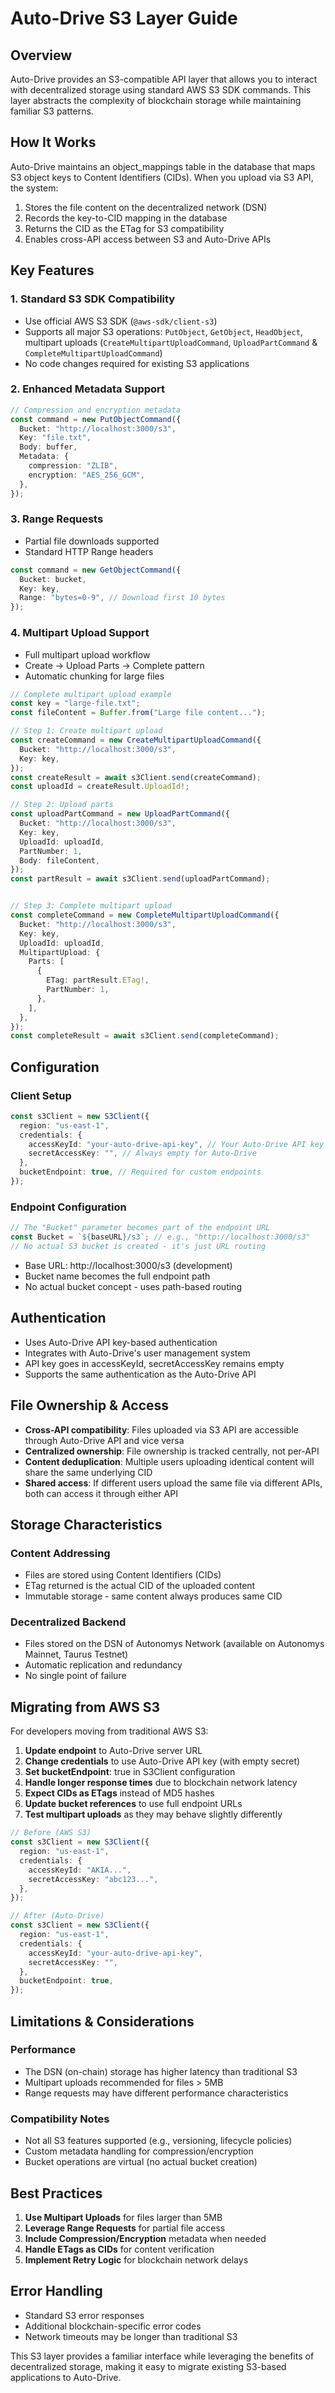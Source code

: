 # Auto-Drive S3 Layer Guide

## Overview

Auto-Drive provides an S3-compatible API layer that allows you to interact with decentralized storage using standard AWS S3 SDK commands. This layer abstracts the complexity of blockchain storage while maintaining familiar S3 patterns.

## How It Works
Auto-Drive maintains an object_mappings table in the database that maps S3 object keys to Content Identifiers (CIDs). When you upload via S3 API, the system:

1. Stores the file content on the decentralized network (DSN)
2. Records the key-to-CID mapping in the database
3. Returns the CID as the ETag for S3 compatibility
4. Enables cross-API access between S3 and Auto-Drive APIs


## Key Features

### 1. **Standard S3 SDK Compatibility**

- Use official AWS S3 SDK (`@aws-sdk/client-s3`)
- Supports all major S3 operations: `PutObject`, `GetObject`, `HeadObject`, multipart uploads (`CreateMultipartUploadCommand`, `UploadPartCommand` & `CompleteMultipartUploadCommand`)
- No code changes required for existing S3 applications

### 2. **Enhanced Metadata Support**

```typescript
// Compression and encryption metadata
const command = new PutObjectCommand({
  Bucket: "http://localhost:3000/s3",
  Key: "file.txt",
  Body: buffer,
  Metadata: {
    compression: "ZLIB",
    encryption: "AES_256_GCM",
  },
});
```

### 3. **Range Requests**

- Partial file downloads supported
- Standard HTTP Range headers

```typescript
const command = new GetObjectCommand({
  Bucket: bucket,
  Key: key,
  Range: "bytes=0-9", // Download first 10 bytes
});
```

### 4. **Multipart Upload Support**

- Full multipart upload workflow
- Create → Upload Parts → Complete pattern
- Automatic chunking for large files

```typescript
// Complete multipart upload example
const key = "large-file.txt";
const fileContent = Buffer.from("Large file content...");

// Step 1: Create multipart upload
const createCommand = new CreateMultipartUploadCommand({
  Bucket: "http://localhost:3000/s3",
  Key: key,
});
const createResult = await s3Client.send(createCommand);
const uploadId = createResult.UploadId!;

// Step 2: Upload parts
const uploadPartCommand = new UploadPartCommand({
  Bucket: "http://localhost:3000/s3",
  Key: key,
  UploadId: uploadId,
  PartNumber: 1,
  Body: fileContent,
});
const partResult = await s3Client.send(uploadPartCommand);


// Step 3: Complete multipart upload
const completeCommand = new CompleteMultipartUploadCommand({
  Bucket: "http://localhost:3000/s3",
  Key: key,
  UploadId: uploadId,
  MultipartUpload: {
    Parts: [
      {
        ETag: partResult.ETag!,
        PartNumber: 1,
      },
    ],
  },
});
const completeResult = await s3Client.send(completeCommand);
```

## Configuration

### Client Setup

```typescript
const s3Client = new S3Client({
  region: "us-east-1",
  credentials: {
    accessKeyId: "your-auto-drive-api-key", // Your Auto-Drive API key
    secretAccessKey: "", // Always empty for Auto-Drive
  },
  bucketEndpoint: true, // Required for custom endpoints
});
```

### Endpoint Configuration

```typescript
// The "Bucket" parameter becomes part of the endpoint URL
const Bucket = `${baseURL}/s3`; // e.g., "http://localhost:3000/s3"
// No actual S3 bucket is created - it's just URL routing
```

- Base URL: http://localhost:3000/s3 (development)
- Bucket name becomes the full endpoint path
- No actual bucket concept - uses path-based routing

## Authentication

- Uses Auto-Drive API key-based authentication
- Integrates with Auto-Drive's user management system
- API key goes in accessKeyId, secretAccessKey remains empty
- Supports the same authentication as the Auto-Drive API

## File Ownership & Access

- **Cross-API compatibility**: Files uploaded via S3 API are accessible through Auto-Drive API and vice versa
- **Centralized ownership**: File ownership is tracked centrally, not per-API
- **Content deduplication**: Multiple users uploading identical content will share the same underlying CID
- **Shared access**: If different users upload the same file via different APIs, both can access it through either API

## Storage Characteristics

### Content Addressing

- Files are stored using Content Identifiers (CIDs)
- ETag returned is the actual CID of the uploaded content
- Immutable storage - same content always produces same CID

### Decentralized Backend

- Files stored on the DSN of Autonomys Network (available on Autonomys Mainnet, Taurus Testnet)
- Automatic replication and redundancy
- No single point of failure

## Migrating from AWS S3

For developers moving from traditional AWS S3:

1. **Update endpoint** to Auto-Drive server URL
2. **Change credentials** to use Auto-Drive API key (with empty secret)
3. **Set bucketEndpoint**: true in S3Client configuration
4. **Handle longer response times** due to blockchain network latency
5. **Expect CIDs as ETags** instead of MD5 hashes
6. **Update bucket references** to use full endpoint URLs
7. **Test multipart uploads** as they may behave slightly differently

```typescript
// Before (AWS S3)
const s3Client = new S3Client({
  region: "us-east-1",
  credentials: {
    accessKeyId: "AKIA...",
    secretAccessKey: "abc123...",
  },
});

// After (Auto-Drive)
const s3Client = new S3Client({
  region: "us-east-1",
  credentials: {
    accessKeyId: "your-auto-drive-api-key",
    secretAccessKey: "",
  },
  bucketEndpoint: true,
});
```

## Limitations & Considerations

### Performance

- The DSN (on-chain) storage has higher latency than traditional S3
- Multipart uploads recommended for files > 5MB
- Range requests may have different performance characteristics

### Compatibility Notes

- Not all S3 features supported (e.g., versioning, lifecycle policies)
- Custom metadata handling for compression/encryption
- Bucket operations are virtual (no actual bucket creation)

## Best Practices

1. **Use Multipart Uploads** for files larger than 5MB
2. **Leverage Range Requests** for partial file access
3. **Include Compression/Encryption** metadata when needed
4. **Handle ETags as CIDs** for content verification
5. **Implement Retry Logic** for blockchain network delays

## Error Handling

- Standard S3 error responses
- Additional blockchain-specific error codes
- Network timeouts may be longer than traditional S3

This S3 layer provides a familiar interface while leveraging the benefits of decentralized storage, making it easy to migrate existing S3-based applications to Auto-Drive.